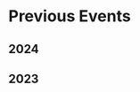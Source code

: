 # Previous Events

## 2024

<EventRecord 
  speaker="Sarah Meiklejohn" 
  title="De-anonymization in Bitcoin" 
/>

<EventRecord 
  speaker="Jonas Nick" 
  title="Privacy and Scaling with zk-SNARKs and Client-Side Validation" 
/>

<EventRecord 
  speaker="Josie Baker" 
  title="Combining Cryptographic Protocol" 
/>

<EventRecord 
  speaker="Guilia Fanti" 
  title="Strategic Latency Reduction in Blockchain Peer-to-Peer Networks" 
/>

<EventRecord 
  speaker="Matt Corallo" 
  title="Lighting Pathfinding Privacy and Reliability" 
/>

<EventRecord 
  speaker="Hannes Hartenstein and Matthias Grundmann" 
  title="Modeling Aspects of the Bitcoin Universe" 
/>

<EventRecord 
  speaker="Chelsea Komlo and Jonas Nick (Bitcoin research prize winners)" 
  title="MuSig2 and FROST" 
  videoUrl="https://www.youtube.com/watch?v=9j1smRr_Ebc"
/>

## 2023

<EventRecord 
  speaker="Maria Apostolaki" 
  title="Network Security for Blockchain networks" 
  videoUrl="https://www.youtube.com/watch?v=Grp-uzTRB2M"
/>

<EventRecord 
  speaker="Martin Zumsande" 
  title="Bitcoin Core - P2P in practice" 
  videoUrl="https://www.youtube.com/watch?v=dWCPeiIzVco"
/>

<EventRecord 
  speaker="Ethan Heilman" 
  title="An Exploration of Bitcoin's P2P Network and its Security" 
  videoUrl="https://www.youtube.com/watch?v=32du0sviq0g"
/>

<EventRecord 
  speaker="Pieter Wuille" 
  title="Cluster Mempool - Fixing Relay of Dependent Transactions" 
  videoUrl="https://www.youtube.com/watch?v=X0pLi9WH3JY"
/>

<EventRecord 
  speaker="Dongning Guo and Ling Ren" 
  title="Bitcoin's Latency–Security Analysis Made Simple" 
  videoUrl="https://www.youtube.com/watch?v=QH-7nQU7JTQ"
/>

<EventRecord 
  speaker="Mark Erhardt" 
  title="From paper to BIP" 
  videoUrl="https://www.youtube.com/watch?v=7wZaL3VC2Nw"
/>

<EventRecord 
  speaker="Victor Shoup" 
  title="Fast batched asynchronous distributed key generation" 
  videoUrl="https://www.youtube.com/watch?v=dc2ctAC7UPE"
/>

<EventRecord 
  speaker="Carla Kirk-Cohen" 
  title="From paper to BOLT" 
  videoUrl="https://www.youtube.com/watch?v=l5JgXwUWAuw"
/>

<EventRecord 
  speaker="Benedikt Bünz" 
  title="Recent developments in (Bitcoin compatible) zk-SNARKs" 
  videoUrl="https://www.youtube.com/watch?v=6YBp1xbQV8o"
/>